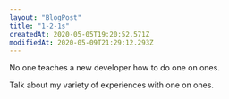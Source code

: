 ```yaml
---
layout: "BlogPost"
title: "1-2-1s"
createdAt: 2020-05-05T19:20:52.571Z
modifiedAt: 2020-05-09T21:29:12.293Z
---
```


No one teaches a new developer how to do one on ones.

Talk about my variety of experiences with one on ones.
